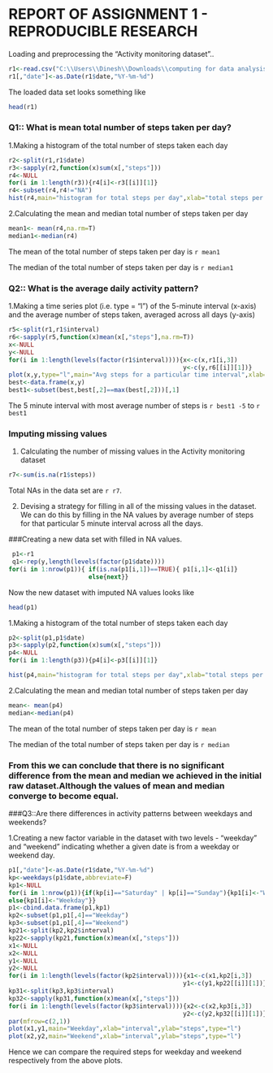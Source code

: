 REPORT OF ASSIGNMENT 1 - REPRODUCIBLE RESEARCH 
==========================================================

Loading and preprocessing the "Activity monitoring dataset"..
```r
r1<-read.csv("C:\\Users\\Dinesh\\Downloads\\computing for data analysis\\activity.csv")
r1[,"date"]<-as.Date(r1$date,"%Y-%m-%d")
```
The loaded data set looks something like
```r
head(r1)
```

### Q1:: What is mean total number of steps taken per day?

1.Making a histogram of the total number of steps taken each day

```r
r2<-split(r1,r1$date)
r3<-sapply(r2,function(x)sum(x[,"steps"]))
r4<-NULL
for(i in 1:length(r3)){r4[i]<-r3[[i]][1]}
r4<-subset(r4,r4!="NA")
hist(r4,main="histogram for total steps per day",xlab="total steps per day",col="red",breaks=20)
```

2.Calculating the mean and median total number of steps taken per day
```r
mean1<- mean(r4,na.rm=T)
median1<-median(r4)
```
 
 The mean of the total number of steps taken per day is `r mean1`  
 
 The median of the total number of steps taken per day is `r median1`
 
### Q2:: What is the average daily activity pattern?

 1.Making a time series plot (i.e. type = "l") of the 5-minute interval (x-axis) and the average number of steps taken, averaged across all days (y-axis)

```r
r5<-split(r1,r1$interval)
r6<-sapply(r5,function(x)mean(x[,"steps"],na.rm=T))
x<-NULL
y<-NULL
for(i in 1:length(levels(factor(r1$interval)))){x<-c(x,r1[i,3])
                                                y<-c(y,r6[[i]][1])}
plot(x,y,type="l",main="Avg steps for a particular time interval",xlab="time of the day(HHMM)",ylab="mean total steps in that interval ")
best<-data.frame(x,y)
best1<-subset(best,best[,2]==max(best[,2]))[,1]

```

The 5 minute interval with most average number of steps is `r best1 -5` to `r best1`

### Imputing missing values
1. Calculating the number of missing values in the Activity monitoring dataset

```r
r7<-sum(is.na(r1$steps))
```
 Total NAs in the data set are `r r7`.
 
2. Devising a strategy for filling in all of the missing values in the dataset. We can do this by filling in the NA values by average number of steps for that particular 5 minute interval across all the days.

###Creating a new data set with filled in NA values.

```r
 p1<-r1
 q1<-rep(y,length(levels(factor(p1$date))))
for(i in 1:nrow(p1)){ if(is.na(p1[i,1])==TRUE){ p1[i,1]<-q1[i]}
                      else{next}}
```

Now the new dataset with imputed NA values looks like 
```r
head(p1)
```

1.Making a histogram of the total number of steps taken each day

```r
p2<-split(p1,p1$date)
p3<-sapply(p2,function(x)sum(x[,"steps"]))
p4<-NULL
for(i in 1:length(p3)){p4[i]<-p3[[i]][1]}

hist(p4,main="histogram for total steps per day",xlab="total steps per day",col="red",breaks=20)
```

2.Calculating the mean and median total number of steps taken per day
```r
mean<- mean(p4)
median<-median(p4)
```
 
 The mean of the total number of steps taken per day is `r mean`  
 
 The median of the total number of steps taken per day is `r median` 
 
### From this we can conclude that there is no significant difference from the mean and median we achieved in the initial raw dataset.Although the values of mean and median converge to become equal.


###Q3::Are there differences in activity patterns between weekdays and weekends?

1.Creating a new factor variable in the dataset with two levels - "weekday" and "weekend" indicating whether a given date is from a weekday or weekend day.

```r
p1[,"date"]<-as.Date(r1$date,"%Y-%m-%d")
kp<-weekdays(p1$date,abbreviate=F)
kp1<-NULL
for(i in 1:nrow(p1)){if(kp[i]=="Saturday" | kp[i]=="Sunday"){kp1[i]<-"Weekend"}
else{kp1[i]<-"Weekday"}}
p1<-cbind.data.frame(p1,kp1)
kp2<-subset(p1,p1[,4]=="Weekday")
kp3<-subset(p1,p1[,4]=="Weekend")
kp21<-split(kp2,kp2$interval)
kp22<-sapply(kp21,function(x)mean(x[,"steps"]))
x1<-NULL
x2<-NULL
y1<-NULL
y2<-NULL
for(i in 1:length(levels(factor(kp2$interval)))){x1<-c(x1,kp2[i,3])
                                                y1<-c(y1,kp22[[i]][1])}
kp31<-split(kp3,kp3$interval)
kp32<-sapply(kp31,function(x)mean(x[,"steps"]))
for(i in 1:length(levels(factor(kp3$interval)))){x2<-c(x2,kp3[i,3])
                                                y2<-c(y2,kp32[[i]][1])}
par(mfrow=c(2,1))
plot(x1,y1,main="Weekday",xlab="interval",ylab="steps",type="l")
plot(x2,y2,main="Weekend",xlab="interval",ylab="steps",type="l")
```

Hence we can compare the required steps for weekday and weekend respectively from the above plots.









 


 
 
 